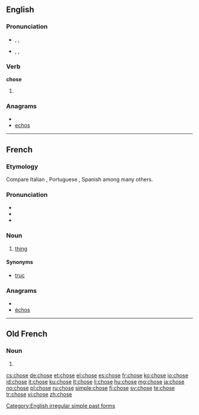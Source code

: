 {{also|Chose}}
==English==

===Pronunciation===
* {{a|UK}} {{enPR|chōz}}, {{IPA|/tʃəʊz/}}, {{SAMPA|/tS@Uz/}}
*: {{rhymes|əʊz}}
* {{a|US}} {{enPR|chōz}}, {{IPA|/tʃoʊz/}}, {{SAMPA|/tSoUz/}}
*: {{audio|en-us-chose.ogg|Audio (US)}}
*: {{rhymes|oʊz}}

===Verb===
'''chose'''

# {{simple past of|choose}}

===Anagrams===
* {{alphagram|cehos}}
* [[echos#English|echos]]


[[Category:English irregular simple past forms]]

----

==French==

===Etymology===
Compare Italian {{term|cosa|lang=it}}, Portuguese {{term|coisa|lang=pt}}, Spanish {{term|cosa|lang=es}} among many others.

===Pronunciation===
* {{IPA|/ʃoz/|lang=fr}}
* {{audio|Fr-chose.ogg|audio}}
* {{rhymes|oz|lang=fr}}

===Noun===
{{fr-noun|f}}

# [[thing]]

====Synonyms====
* [[truc]] {{m}}

===Anagrams===
* {{alphagram|cehos}}
* [[échos#French|échos]]

----

==Old French==

===Noun===
{{fro-noun-f}}

# {{alternative form of|[[cose#Old French|cose]]|lang=fro}}

[[cs:chose]]
[[de:chose]]
[[et:chose]]
[[el:chose]]
[[es:chose]]
[[fr:chose]]
[[ko:chose]]
[[io:chose]]
[[id:chose]]
[[it:chose]]
[[ku:chose]]
[[lt:chose]]
[[li:chose]]
[[hu:chose]]
[[mg:chose]]
[[ja:chose]]
[[no:chose]]
[[pl:chose]]
[[ru:chose]]
[[simple:chose]]
[[fi:chose]]
[[sv:chose]]
[[te:chose]]
[[tr:chose]]
[[vi:chose]]
[[zh:chose]]